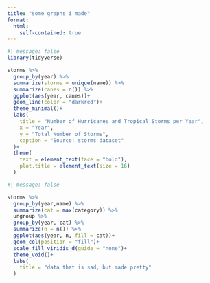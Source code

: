 ```yaml
---
title: "some graphs i made"
format: 
  html:
    self-contained: true
---
```


```r
#| message: false
library(tidyverse)

storms %>% 
  group_by(year) %>% 
  summarize(storms = unique(name)) %>% 
  summarize(canes = n()) %>% 
  ggplot(aes(year, canes))+
  geom_line(color = "darkred")+
  theme_minimal()+
  labs(
    title = "Number of Hurricanes and Tropical Storms per Year",
    x = "Year",
    y = "Total Number of Storms",
    caption = "Source: storms dataset"
  )+
  theme(
    text = element_text(face = "bold"),
    plot.title = element_text(size = 16)
  )
```
```r
#| message: false

storms %>% 
  group_by(year,name) %>% 
  summarize(cat = max(category)) %>% 
  ungroup %>% 
  group_by(year, cat) %>% 
  summarize(n = n()) %>% 
  ggplot(aes(year, n, fill = cat))+
  geom_col(position = "fill")+
  scale_fill_viridis_d(guide = "none")+
  theme_void()+
  labs(
    title = "data that is sad, but made pretty"
  )
```

